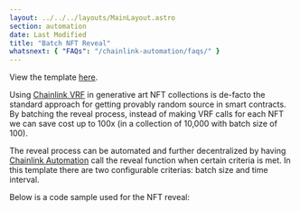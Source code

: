 ```yaml
---
layout: ../../../layouts/MainLayout.astro
section: automation
date: Last Modified
title: "Batch NFT Reveal"
whatsnext: { "FAQs": "/chainlink-automation/faqs/" }
---
```



View the template [here](https://github.com/smartcontractkit/chainlink-automation-templates/tree/main/batch-nft-reveal).

Using [Chainlink VRF](https://docs.chain.link/vrf/v2/introduction/) in generative art NFT collections is de-facto the standard approach for getting provably random source in smart contracts. By batching the reveal process, instead of making VRF calls for each NFT we can save cost up to 100x (in a collection of 10,000 with batch size of 100).

The reveal process can be automated and further decentralized by having [Chainlink Automation](https://automation.chain.link) call the reveal function when certain criteria is met. In this template there are two configurable criterias: batch size and time interval.

Below is a code sample used for the NFT reveal:

<CodeSample src="samples/Automation/tutorials/NFTCollection.sol" />
